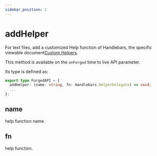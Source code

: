 ```yaml
---
sidebar_position: 2
---
```


# addHelper

For text files, add a customized Help function of Handlebars, the specific viewable document[Custom Helpers](https://handlebarsjs.com/guide/#custom-helpers).

This method is available on the `onForged` time to live API parameter.

Its type is defined as:

```ts
export type ForgedAPI = {
  addHelper: (name: string, fn: Handlebars.HelperDelegate) => void;
  ...
};
```

## name

help function name.

## fn

help function.

